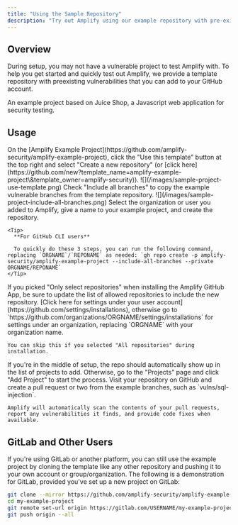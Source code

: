 ```yaml
---
title: "Using the Sample Repository"
description: "Try out Amplify using our example repository with pre-existing vulnerabilities."
---
```



## Overview

During setup, you may not have a vulnerable project to test Amplify with. To help you get started
and quickly test out Amplify, we provide a template repository with preexisting vulnerabilities that
you can add to your GitHub account.

<Card title="Amplify's Example Project" icon="paste" href="https://github.com/amplify-security/amplify-example-project" horizontal>
  An example project based on Juice Shop, a Javascript web application for security testing.
</Card>

## Usage

<Steps titleSize="h3">
  <Step title="Launch the template">
    On the [Amplify Example Project](https://github.com/amplify-security/amplify-example-project), click the "Use this template" button at the top right and select "Create a new repository" (or [click here](https://github.com/new?template_name=amplify-example-project\&template_owner=amplify-security)).
    ![](/images/sample-project-use-template.png)
  </Step>

  <Step title="Include all branches">
    Check "Include all branches" to copy the example vulnerable branches from the template repository.
    ![](/images/sample-project-include-all-branches.png)
  </Step>

  <Step title="Create your repository">
    Select the organization or user you added to Amplify, give a name to your example project, and create the repository.

    <Tip>
      **For GitHub CLI users**

      To quickly do these 3 steps, you can run the following command, replacing `ORGNAME`/`REPONAME` as needed: `gh repo create -p amplify-security/amplify-example-project --include-all-branches --private ORGNAME/REPONAME`
    </Tip>
  </Step>

  <Step title="Ensure Amplify can access your repository">
    If you picked "Only select repositories" when installing the Amplify GitHub App, be sure to update the list of allowed repositories to include the new repository. [Click here for settings under your user account](https://github.com/settings/installations), otherwise go to `https://github.com/organizations/ORGNAME/settings/installations` for settings under an organization, replacing `ORGNAME` with your organization name.

    You can skip this if you selected "All repositories" during installation.
  </Step>

  <Step title="Add your repository to Amplify">
    If you're in the middle of setup, the repo should automatically show up in the list of projects to add.
    Otherwise, go to the "Projects" page and click "Add Project" to start the process.
  </Step>

  <Step title="Open a pull request">
    Visit your repository on GitHub and create a pull request or two from the example branches, such as `vulns/sql-injection`.

    Amplify will automatically scan the contents of your pull requests, report any vulnerabilities it finds, and provide code fixes when available.
  </Step>
</Steps>

## GitLab and Other Users

If you're using GitLab or another platform, you can still use the example project by cloning the template like any other repository and pushing it to your own account or group/organization. The following is a demonstration for GitLab, provided you've set up a new project on GitLab:

```bash
git clone --mirror https://github.com/amplify-security/amplify-example-project.git my-example-project
cd my-example-project
git remote set-url origin https://gitlab.com/USERNAME/my-example-project.git
git push origin --all
```